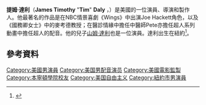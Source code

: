 {{Infobox person
| name = Tim Daly
| image = Tim Daly Shankbone 2009 Tribeca.jpg
| caption = 
| birth_name = James Timothy Daly
| birth_date = {{Birth date and age|1956|3|1}}
| birth_place = [[美國|美國]][[紐約州|紐約州]][[紐約市|紐約市]]
| occupation = 演員、製作人、導演
| alma_mater = [[本寧頓學院|本寧頓學院（Bennington College）]]
| yearsactive = 1963–現在
| spouse = {{marriage|[[Amy_Van_Nostrand|Amy Van Nostrand]]|1982|2010}}
| alias = Timothy Daly
| children = [[山姆·達利|山姆·達利]]<br />Emelyn Daly
| website =
}}
'''提姆·達利'''（'''James Timothy''' "'''Tim'''" '''Daly''' ，{{bd|1956年|3月1日}}）是美國的一位演員、導演和製作人。他最著名的作品是在NBC情景喜劇《Wings》中出演Joe Hackett角色，以及《國務卿女士》中的麥考德教授；在醫診情緣中擔任中醫師Pete亦擔任超人系列動畫中擔任超人的配音。他的兒子[[山姆·達利|山姆·達利]]也是一位演員。達利出生在紐約<ref>{{cite web|url=http://www.broadway.com/buzz/11174/tim-daly/|title=Tim Daly interview|last=Drake|first=David|publisher=Broadway.com|accessdate=March 11, 2015|date=April 3, 2006|archive-date=2020-11-30|archive-url=https://web.archive.org/web/20201130021710/https://www.broadway.com/buzz/11174/tim-daly/|dead-url=no}}</ref>。

==參考資料==
{{Reflist}}

{{美國人物小作品}}
{{Actor-stub}}
{{Authority control}}
{{DEFAULTSORT:Daly}}
[[Category:美國男演員|Category:美國男演員]]
[[Category:美国男配音演员|Category:美国男配音演员]]
[[Category:美國電影監製|Category:美國電影監製]]
[[Category:本寧頓學院校友|Category:本寧頓學院校友]]
[[Category:美国自由主义|Category:美国自由主义]]
[[Category:紐約市男演員|Category:紐約市男演員]]